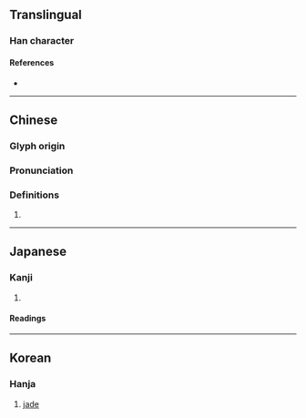 {{character info}}
==Translingual==

===Han character===
{{Han char|rn=96|rad=玉|as=03|sn=7|four=11140|canj=MGMD|ids=⿰𤣩于}}

====References====
* {{Han ref|kx=0727.230|dkj=20847|dj=1139.180|hdz=21102.010|uh=7397|ud=29591|bh=CB69|bd=52073}}

----

==Chinese==
{{zh-forms}}

===Glyph origin===
{{Han etym}}

===Pronunciation===
{{zh-pron
|m=yú
|c=jyu1,jyu4
|mc=y
|oc=y
|cat=
}}

===Definitions===
{{zh-hanzi}}

# {{rfdef|zh}}

----

==Japanese==

===Kanji===
{{ja-kanji|grade=|rs=玉03}}

# {{rfdef|ja|sort=玉03}}

====Readings====
{{ja-readings|on=[[う]] (u)|kun=}}

----

==Korean==

===Hanja===
{{ko-hanja|hangeul=우|eumhun=}}

# [[jade]]